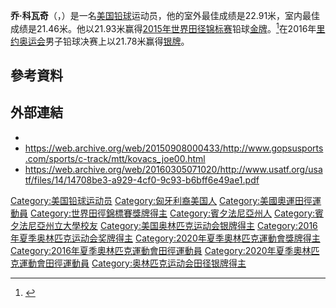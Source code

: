 {{Infobox sportsperson
| name                      = Joe Kovacs
| image                     = Joe Kovacs Doha 2015.jpg
| image_size                = 
| alt                       = 
| caption                   = 
| real_name                 = 
| native_name               = 
| native_name_lang          = 
| romanizedname             = 
| english_name              = 
| birth_name                = 
| nickname                  = 
| nationality               = {{USA}}
| national_team             = {{USA}}
| ethnicity                 = 
| hometown                  = {{USA}}賓夕法尼亞州Bethlehem
| citizenship               = 
| birth_date                = {{Birth date and age|year=1989|month=6|day=28}}
| birth_place               = {{USA}}賓夕法尼亞州Bethlehem
| death_date                = 
| death_place               = 
| resting_place             = 
| resting_place_coordinates = 
| monuments                 = 
| residence                 = {{USA}}賓夕法尼亞州Nazareth
| education                 = 賓夕法尼亞州立大學
| alma_mater                = Bethlehem Catholic High School<br/>賓夕法尼亞州立大學
| occupation                = 
| years_active              = 2008 -
| employer                  = 
| agent                     = 
| height                    = {{height|m=1.83}}
| weight                    = {{weight|lb=276}}
| spouse                    = 
| life_partner              = 
| other_interests           = 
| website                   = 
| module                    = 
| country                   = {{USA}}
| sport                     = 田徑
| position                  = 
| shoots                    = 
| catches                   = 
| disability                = 
| disability_class          = 
| weight_class              = 
| weight_class_type         = 
| rank                      = 
| event                     = 鐵餅、鏈球、鉛球、Weight Throw
| event_type                = 
| universityteam            = 
| collegeteam               = 賓夕法尼亞州立大學
| league                    = 
| league_type               = 
| club                      = 
| team                      = 
| turnedpro                 = 
| turnedpro_type            = 
| partner                   = 
| former_partner            = 
| coach                     = 
| retired                   = 
| coaching                  = 
| module2                   = 
| worlds                    = 
{{ubl
|'''2013年夏季世界大學運動會'''：鉛球（7.26公斤）第12名
|'''2014年IAAF洲際杯'''：鉛球（7.26公斤）第3名
|'''2015年世界田徑錦標賽'''：鉛球（7.26公斤）第1名
|'''2017年世界田徑錦標賽'''：鉛球（7.26公斤）第2名
|'''2019年世界田徑錦標賽'''：鉛球（7.26公斤）第1名
}}
| regionals                 = 
| nationals                 = 
{{ubl
|'''2010年NCAA室內田徑錦標賽（Division I）'''：鉛球（7.26公斤）第二名
|'''2011年Penn接力賽（College）'''：鉛球（7.26公斤）第五名
|'''2011年Penn接力賽（College）'''：鐵餅（2公斤）第三名
|'''2011年NCAA室外田徑錦標賽（Division I）'''：鉛球（7.26公斤）第三名
|'''2014年美國室內田徑錦標賽'''：鉛球（7.26公斤）第三名
|'''2014年美國室外田徑錦標賽'''：鉛球（7.26公斤）第一名
|'''2015年美國室外田徑錦標賽'''：鉛球（7.26公斤）第一名
|'''2017年Tucson菁英賽'''：鉛球（7.26公斤）第一名
|'''2018年Prefontaine經典賽'''：鉛球（7.26公斤）第八名
}}
| olympics                  = 
{{ubl
|'''2016年夏季奧林匹克運動會'''：鉛球（7.26公斤）第二名
|'''2021年夏季奧林匹克運動會'''：鉛球（7.26公斤）第二名
}}
| paralympics               = 
| commonwealth              = 
| highestranking            = 
| pb                        = 
{{ubl
|'''鐵餅（2公斤）'''：56.08公尺 （2011年）
|'''鏈球'''：61.50公尺 （2011年）
|'''鉛球（7.26公斤）'''：22.91公尺 （2019年 '''世界田徑錦標賽紀錄'''）
|'''Weight Throw （35英鎊）'''：19.07公尺 （2011年）
}}
| medaltemplates            = 
{{MedalCountry|{{USA}}}}
{{MedalSport|男子田徑}}
{{MedalCompetition|IAAF洲際杯}}
{{MedalBronze|2014年摩洛哥馬拉喀什|鉛球（7.26公斤）}}
{{MedalCompetition|世界田徑錦標賽}}
{{MedalGold|2015年中國北京市|鉛球（7.26公斤）}}
{{MedalSilver|2017年英國英格蘭倫敦|鉛球（7.26公斤）}}
{{MedalGold|2019年卡達多哈|鉛球（7.26公斤）}}
{{MedalCompetition|夏季奧林匹克運動會}}
{{MedalSilver|2016年巴西里約熱內盧|鉛球（7.26公斤）}}
{{MedalSilver|2021年日本東京都新宿区霞ヶ丘町|鉛球（7.26公斤）}}
| show-medals               = 
| medaltemplates-title      = 
| module3                   = 
| updated                   = 2021年8月5日
}}
'''乔·科瓦奇'''（{{lang-en|Joseph Mathias Kovacs}}，{{bd|1989年|6月28日||}}）是一名[[美国|美国]][[铅球|铅球]]运动员，他的室外最佳成绩是22.91米，室内最佳成绩是21.46米。他以21.93米赢得[[2015年世界田径锦标赛|2015年世界田径锦标赛]]铅球[[金牌|金牌]]。<ref>{{citeweb|url=http://www.iaaf.org/competitions/iaaf-world-championships/news/beijing-2015-mens-shot-final|title=REPORT: MEN'S SHOT PUT FINAL – IAAF WORLD CHAMPIONSHIPS, BEIJING 2015|date=23 August 2015|work=iaaf.org|accessdate=27 August 2015|archive-date=2015-09-24|archive-url=https://web.archive.org/web/20150924172809/http://www.iaaf.org/competitions/iaaf-world-championships/news/beijing-2015-mens-shot-final}}</ref>在2016年[[里约奥运会|里约奥运会]]男子铅球决赛上以21.78米赢得[[银牌|银牌]]。

== 參考資料 ==
{{Reflist}}

== 外部連結 ==
*{{IAAF name|251167}}
*https://web.archive.org/web/20150908000433/http://www.gopsusports.com/sports/c-track/mtt/kovacs_joe00.html
*https://web.archive.org/web/20160305071020/http://www.usatf.org/usatf/files/14/14708be3-a929-4cf0-9c93-b6bff6e49ae1.pdf

{{Commons category|Joe Kovacs}}
{{DEFAULTSORT:Kovacs, Joe}}

[[Category:美国铅球运动员|Category:美国铅球运动员]]
[[Category:匈牙利裔美国人|Category:匈牙利裔美国人]]
[[Category:美國奧運田徑運動員|Category:美國奧運田徑運動員]]
[[Category:世界田徑錦標賽獎牌得主|Category:世界田徑錦標賽獎牌得主]]
[[Category:賓夕法尼亞州人|Category:賓夕法尼亞州人]]
[[Category:賓夕法尼亞州立大學校友|Category:賓夕法尼亞州立大學校友]]
[[Category:美国奥林匹克运动会银牌得主|Category:美国奥林匹克运动会银牌得主]]
[[Category:2016年夏季奥林匹克运动会奖牌得主|Category:2016年夏季奥林匹克运动会奖牌得主]]
[[Category:2020年夏季奧林匹克運動會獎牌得主|Category:2020年夏季奧林匹克運動會獎牌得主]]
[[Category:2016年夏季奧林匹克運動會田徑運動員|Category:2016年夏季奧林匹克運動會田徑運動員]]
[[Category:2020年夏季奧林匹克運動會田徑運動員|Category:2020年夏季奧林匹克運動會田徑運動員]]
[[Category:奥林匹克运动会田径银牌得主|Category:奥林匹克运动会田径银牌得主]]